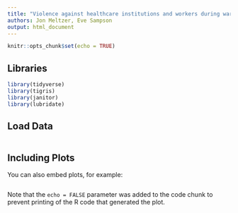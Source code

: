 ```yaml
---
title: "Violence against healthcare institutions and workers during wartime"
authors: Jon Meltzer, Eve Sampson
output: html_document
---
```


```r
knitr::opts_chunk$set(echo = TRUE)
```

## Libraries

```r
library(tidyverse)
library(tigris)
library(janitor)
library(lubridate)
```

## Load Data

```r
```

## Including Plots

You can also embed plots, for example:

```r
```

Note that the `echo = FALSE` parameter was added to the code chunk to prevent printing of the R code that generated the plot.

